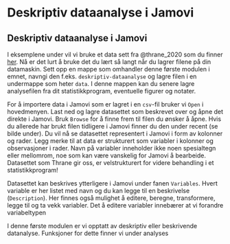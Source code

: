 # Deskriptiv dataanalyse i Jamovi

## Deskriptiv dataanalyse i Jamovi 

I eksemplene under vil vi bruke et data sett fra @thrane_2020 som du finner [her](data/fotball_1_2_3.csv){target="_blank"}. Nå er det lurt å bruke det du lært så langt når du lagrer filene på din datamaskin. Sett opp en mappe som omhandler denne første modulen i emnet, navngi den f.eks. `deskriptiv-dataanalyse` og lagre filen i en undermappe som heter `data`. I denne mappen kan du senere lagre analysefilen fra dit statistikkprogram, eventuelle figurer og notater.    

For å importere data i Jamovi som er lagret i en `csv`-fil bruker vi `Open` i hovedmenyen. Last ned og lagre datasettet som beskrevet over og åpne det direkte i Jamovi. Bruk `Browse` for å finne frem til filen du ønsker å åpne. Hvis du allerede har brukt filen tidligere i Jamovi finner du den under recent (se bilde under). Du vil nå se datasettet representert i Jamovi i form av kolonner og rader. Legg merke til at data er strukturert som variabler i kolonner og observasjoner i rader. Navn på variabler inneholder ikke noen spesialtegn eller mellomrom, noe som kan være vanskelig for Jamovi å bearbeide. Datasettet som Thrane gir oss, er velstrukturert for videre behandling i et statistikkprogram! 

Datasettet kan beskrives ytterligere i Jamovi under fanen `Variables`. Hvert variable er her listet med navn og du kan legge til en beskrivelse (`Description`). Her finnes også mulighet å editere, beregne, transformere, legge til og ta vekk variabler. Det å editere variabler innebærer at vi forandre variabeltypen  

I denne første modulen er vi opptatt av deskriptiv eller beskrivende datanalyse. Funksjoner for dette finner vi under analyses  